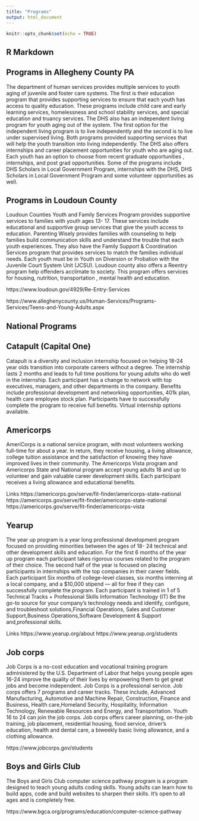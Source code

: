 ```yaml
---
title: "Programs"
output: html_document
---
```


```r
knitr::opts_chunk$set(echo = TRUE)
```

## R Markdown

## Programs in Allegheny County PA

The department of human services provides  multiple services to youth aging of juvenile and foster care systems. The first is their education program that provides supporting services to ensure that each youth has access to quality education. These
programs include child care and early learning services, homelessness and school stability services, and special education and truancy services. The DHS also has an independent living program for youth aging out of the system. The first option for the independent living program is to live independently and the second is to live under supervised living. Both programs provided supporting services that will help the youth transition into living independently. The DHS also offers internships and career placement opportunities for youth who are aging out. Each youth has an option to choose from recent graduate opportunities , internships, and post grad opportunities. Some of the programs include DHS Scholars in Local Government Program, internships with the DHS, DHS Scholars in Local Government Program and some volunteer opportunities as well.

## Programs in Loudoun County 

Loudoun Counties Youth and Family Services Program provides supportive services to families with youth ages 13- 17. These services include educational and supportive group services that give the youth access to education. Parenting Wisely provides families with counseling to help families build communication skills and understand the trouble that each youth experiences.  They also have the  Family Support & Coordination Services program that provides services to match the families individual  needs.  Each youth must be  in Youth on Diversion or Probation with the Juvenile Court System Unit (JCSU).  Loudoun county also offers a Reentry program help offenders acclimate to society. This program offers services for housing, nutrition, transportation , mental health and education. 

https://www.loudoun.gov/4929/Re-Entry-Services


https://www.alleghenycounty.us/Human-Services/Programs-Services/Teens-and-Young-Adults.aspx


## National Programs


## Catapult (Capital One) 

Catapult is a diversity and inclusion internship focused on helping 18-24 year olds transition into corporate careers without a degree. The internship lasts 2 months and leads to full time positions for young adults who do well in the internship. Each participant has a change to network with top executives, managers, and other departments in the company. Benefits include professional development and networking opportunities, 401k plan, health care employee stock plan. Participants have to successfully  complete the program to receive full benefits. Virtual internship options available.


## Americorps

 AmeriCorps is a national service program, with most volunteers working full-time for about a year. In return, they receive housing, a living allowance, college tuition assistance and the satisfaction of knowing they have improved lives in their community. The Americorps Vista program and Americorps State and National program accept young adults 18 and up to volunteer and gain valuable career development skills. Each participant receives a living allowance and educational benefits. 

Links
https://americorps.gov/serve/fit-finder/americorps-state-national
https://americorps.gov/serve/fit-finder/americorps-state-national
https://americorps.gov/serve/fit-finder/americorps-vista


## Yearup
 
The year up program is a year long professional development program focused on providing minorities between the ages of 18- 24 technical and other development skills and education. For the first 6 months of the year up program each participant takes rigorous courses related to the program of their choice. The second half of the year is focused on placing participants in internships with the top companies in their career fields. Each participant Six months of college-level classes, six months interning at a local company, and a $10,000 stipend — all for free if they can successfully complete the program. Each participant is trained in 1 of 5 Technical Tracks + Professional Skills
Information Technology (IT) Be the go-to source for your company's technology needs and identify, configure, and troubleshoot solutions,Financial Operations, 
Sales and Customer Support,Business Operations,Software Development & Support and,professional skills.

Links
https://www.yearup.org/about
https://www.yearup.org/students

## Job corps

Job Corps is a no-cost education and vocational training program administered by the U.S. Department of Labor that helps young people ages 16-24 improve the quality of their lives by empowering them to get great jobs and become independent. Job Corps is a professional service. Job corps offers 7 programs and career tracks. These include, Advanced Manufacturing, Automotive and Machine Repair, Construction, Finance and Business, Health care,Homeland Security, Hospitality, Information Technology, Renewable Resources and Energy, and Transportation. Youth 16 to 24 can join the job corps. Job corps offers career planning, on-the-job training, job placement, residential housing, food service, driver's education, health and dental care, a biweekly basic living allowance, and a clothing allowance.

 https://www.jobcorps.gov/students


## Boys and Girls Club

The Boys and Girls Club computer science pathway program is a program designed to teach young adults coding skills. Young adults can learn how to build apps, code and build websites to sharpen their skills. It's open to all ages and is completely free. 


https://www.bgca.org/programs/education/computer-science-pathway


